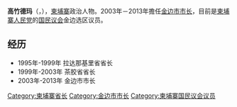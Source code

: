 {{Infobox Politician
| name          = 高竹德玛
| image         =
| caption       =
| order         =  
| office        = [[金边市市长|金边市市长]]
| term_start    = 2003年
| term_end      = 2013年
| predecessor   = [[谢速帕拉|谢速帕拉]]
| successor     = [[巴速傑德旺|巴速傑德旺]]
| office2        = 
| term_start2    = 
| term_end2      = 
| predecessor2   = 
| successor2     = 
| office3   =
| term_start3    = 
| term_end3      = 
| predecessor3   = 
| successor3     = 
| birth_date    = 
| birth_place   = 
| nationality   = [[柬埔寨|柬埔寨]]
| death_date    = 
| death_place   = 
| party         = [[柬埔寨人民党|柬埔寨人民党]]
| religion
| relations     = 
| residence     = 
| alma_mater    = 
| occupation    = 
| religion      = [[上座部佛教|上座部佛教]]
| signature     = 
| website       = 
| footnotes     = 
}}
{{Contains Khmer text}}
'''高竹德玛'''（{{lang-km|កែប ជុតិមា}}，{{bd|1951年|2月7日|||}}），[[柬埔寨|柬埔寨]]政治人物。2003年－2013年擔任[[金边市市长|金边市市长]]，目前是[[柬埔寨人民党|柬埔寨人民党]]的[[柬埔寨国民议会|国民议会]]金边选区议员。

==经历==
*1995年-1999年 拉达那基里省省长
*1999年-2003年 茶胶省省长
*2003年-2013年 金边市市长

[[Category:柬埔寨省长|Category:柬埔寨省长]]
[[Category:金边市市长|Category:金边市市长]]
[[Category:柬埔寨国民议会议员|Category:柬埔寨国民议会议员]]